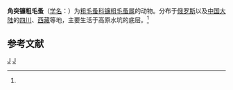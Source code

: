 {{Speciesbox
| taxon = Drepanomacrothrix cornuta
| binomial_authority = (Daday, 1903)<ref name='id12341'>{{cite web| url =http://www.bioinfo.cn/db05/BjdwSpecies.php?action=view&id=12341| title =角突镰粗毛蚤| work =《中国动物物种编目数据库》| publisher =中国科学院微生物研究所| author =中国科学院动物研究所| accessdate =2009-04-28| deadurl =yes| archiveurl =https://web.archive.org/web/20160305034341/http://www.bioinfo.cn/db05/BjdwSpecies.php?action=view&id=12341| archivedate =2016-03-05}}</ref>
}}

'''角突镰粗毛蚤'''（[[学名|学名]]：{{lang|la|''Drepanomacrothrix cornuta''}}）为[[粗毛蚤科|粗毛蚤科]][[镰粗毛蚤属|镰粗毛蚤属]]的动物。分布于[[俄罗斯|俄罗斯]]以及[[中国大陆|中国大陆]]的[[四川|四川]]、[[西藏|西藏]]等地，主要生活于高原水坑的底层。<ref name='id12341'/>

== 参考文献 ==
{{reflist}}

{{节肢动物小作品}}

{{taxonbar}}
[[Category:_1903年描述的动物|J]]
[[Category:镰粗毛蚤属|J]]